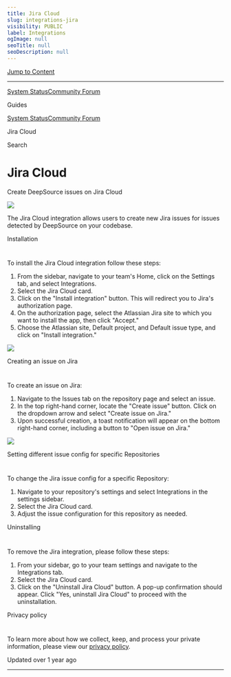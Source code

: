 ```yaml
---
title: Jira Cloud
slug: integrations-jira
visibility: PUBLIC
label: Integrations
ogImage: null
seoTitle: null
seoDescription: null
---
```

[Jump to Content](#content)

* * *

[System Status](https://deepsourcestatus.com/)[Community Forum](https://discuss.deepsource.com/)

Guides

[System Status](https://deepsourcestatus.com/)[Community Forum](https://discuss.deepsource.com/)

Jira Cloud

Search

Jira Cloud
==========

Create DeepSource issues on Jira Cloud

![](https://files.readme.io/6c13376-Jira.png)

The Jira Cloud integration allows users to create new Jira issues for issues detected by DeepSource on your codebase.

Installation

[](#installation)
=================================

To install the Jira Cloud integration follow these steps:

1.  From the sidebar, navigate to your team's Home, click on the Settings tab, and select Integrations.
2.  Select the Jira Cloud card.
3.  Click on the "Install integration" button. This will redirect you to Jira's authorization page.
4.  On the authorization page, select the Atlassian Jira site to which you want to install the app, then click "Accept."
5.  Choose the Atlassian site, Default project, and Default issue type, and click on "Install integration."

![](https://files.readme.io/52be21b-small-jira-usage.png)

Creating an issue on Jira

[](#creating-an-issue-on-jira)
===========================================================

To create an issue on Jira:

1.  Navigate to the Issues tab on the repository page and select an issue.
2.  In the top right-hand corner, locate the "Create issue" button. Click on the dropdown arrow and select "Create issue on Jira."
3.  Upon successful creation, a toast notification will appear on the bottom right-hand corner, including a button to "Open issue on Jira."

![](https://files.readme.io/1339ca8-small-create-issue-on-jira.png)

Setting different issue config for specific Repositories

[](#setting-different-issue-config-for-specific-repositories)
=========================================================================================================================

To change the Jira issue config for a specific Repository:

1.  Navigate to your repository's settings and select Integrations in the settings sidebar.
2.  Select the Jira Cloud card.
3.  Adjust the issue configuration for this repository as needed.

Uninstalling

[](#uninstalling)
=================================

To remove the Jira integration, please follow these steps:

1.  From your sidebar, go to your team settings and navigate to the Integrations tab.
2.  Select the Jira Cloud card.
3.  Click on the "Uninstall Jira Cloud" button. A pop-up confirmation should appear. Click "Yes, uninstall Jira Cloud" to proceed with the uninstallation.

Privacy policy

[](#privacy-policy)
=====================================

To learn more about how we collect, keep, and process your private information, please view our [privacy policy](https://deepsource.com/legal/privacy/).

Updated over 1 year ago

* * *
